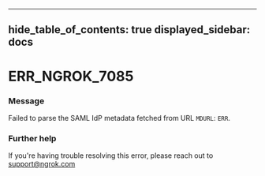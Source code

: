 

---
hide_table_of_contents: true
displayed_sidebar: docs
---


# ERR_NGROK_7085

### Message
Failed to parse the SAML IdP metadata fetched from URL `MDURL`: `ERR`.

<ErrorDetails error="err_ngrok_7085" />



### Further help
If you're having trouble resolving this error, please reach out to [support@ngrok.com](mailto:support@ngrok.com?subject=Help%20with%20ERR_NGROK_7085)

